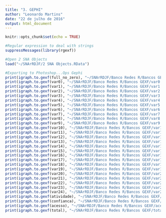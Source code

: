 ```yaml
---
title: "3. GEPHI"
author: "Leonardo Martins"
date: "22 de julho de 2016"
output: html_document
---
```


```r
knitr::opts_chunk$set(echo = TRUE)
```

```r
#Regular expression to deal with strings
suppressMessages(library(rgexf))

#Open 2 SNA Objects 
load("~/SNArRDJF/2 SNA Objects.RData")

#Exporting to Photoshop...Ops Gephi
print(igraph.to.gexf(full_no_zero), "~/SNArRDJF/Banco Redes R/Bancos GEXF/full_no_zero.gexf")
print(igraph.to.gexf(var0), "~/SNArRDJF/Banco Redes R/Bancos GEXF/var0.gexf")
print(igraph.to.gexf(var1), "~/SNArRDJF/Banco Redes R/Bancos GEXF/var1.gexf")
print(igraph.to.gexf(var2), "~/SNArRDJF/Banco Redes R/Bancos GEXF/var2.gexf")
print(igraph.to.gexf(var3), "~/SNArRDJF/Banco Redes R/Bancos GEXF/var3.gexf")
print(igraph.to.gexf(var4), "~/SNArRDJF/Banco Redes R/Bancos GEXF/var4.gexf")
print(igraph.to.gexf(var5), "~/SNArRDJF/Banco Redes R/Bancos GEXF/var5.gexf")
print(igraph.to.gexf(var6), "~/SNArRDJF/Banco Redes R/Bancos GEXF/var6.gexf")
print(igraph.to.gexf(var7), "~/SNArRDJF/Banco Redes R/Bancos GEXF/var7.gexf")
print(igraph.to.gexf(var8), "~/SNArRDJF/Banco Redes R/Bancos GEXF/var8.gexf")
print(igraph.to.gexf(var9), "~/SNArRDJF/Banco Redes R/Bancos GEXF/var9.gexf")
print(igraph.to.gexf(var10), "~/SNArRDJF/Banco Redes R/Bancos GEXF/var10.gexf")
print(igraph.to.gexf(var11), "~/SNArRDJF/Banco Redes R/Bancos GEXF/var11.gexf")
print(igraph.to.gexf(var12), "~/SNArRDJF/Banco Redes R/Bancos GEXF/var12.gexf")
print(igraph.to.gexf(var13), "~/SNArRDJF/Banco Redes R/Bancos GEXF/var13.gexf")
print(igraph.to.gexf(var14), "~/SNArRDJF/Banco Redes R/Bancos GEXF/var14.gexf")
print(igraph.to.gexf(var15), "~/SNArRDJF/Banco Redes R/Bancos GEXF/var15.gexf")
print(igraph.to.gexf(var16), "~/SNArRDJF/Banco Redes R/Bancos GEXF/var16.gexf")
print(igraph.to.gexf(var17), "~/SNArRDJF/Banco Redes R/Bancos GEXF/var17.gexf")
print(igraph.to.gexf(var18), "~/SNArRDJF/Banco Redes R/Bancos GEXF/var18.gexf")
print(igraph.to.gexf(var19), "~/SNArRDJF/Banco Redes R/Bancos GEXF/var19.gexf")
print(igraph.to.gexf(var20), "~/SNArRDJF/Banco Redes R/Bancos GEXF/var20.gexf")
print(igraph.to.gexf(var21), "~/SNArRDJF/Banco Redes R/Bancos GEXF/var21.gexf")
print(igraph.to.gexf(var22), "~/SNArRDJF/Banco Redes R/Bancos GEXF/var22.gexf")
print(igraph.to.gexf(var23), "~/SNArRDJF/Banco Redes R/Bancos GEXF/var23.gexf")
print(igraph.to.gexf(var24), "~/SNArRDJF/Banco Redes R/Bancos GEXF/var24.gexf")
print(igraph.to.gexf(atividade), "~/SNArRDJF/Banco Redes R/Bancos GEXF/atividade.gexf")
print(igraph.to.gexf(confianca), "~/SNArRDJF/Banco Redes R/Bancos GEXF/confianca.gexf")
print(igraph.to.gexf(acesso), "~/SNArRDJF/Banco Redes R/Bancos GEXF/acesso.gexf")
print(igraph.to.gexf(total), "~/SNArRDJF/Banco Redes R/Bancos GEXF/total.gexf")
```